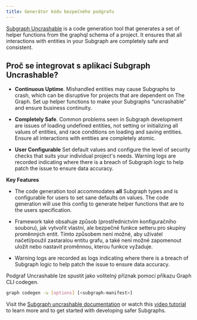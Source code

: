 ```yaml
---
title: Generátor kódu bezpečného podgrafu
---
```


[Subgraph Uncrashable](https://float-capital.github.io/float-subgraph-uncrashable/) is a code generation tool that generates a set of helper functions from the graphql schema of a project. It ensures that all interactions with entities in your Subgraph are completely safe and consistent.

## Proč se integrovat s aplikací Subgraph Uncrashable?

- **Continuous Uptime**. Mishandled entities may cause Subgraphs to crash, which can be disruptive for projects that are dependent on The Graph. Set up helper functions to make your Subgraphs “uncrashable” and ensure business continuity.

- **Completely Safe**. Common problems seen in Subgraph development are issues of loading undefined entities, not setting or initializing all values of entities, and race conditions on loading and saving entities. Ensure all interactions with entities are completely atomic.

- **User Configurable** Set default values and configure the level of security checks that suits your individual project's needs. Warning logs are recorded indicating where there is a breach of Subgraph logic to help patch the issue to ensure data accuracy.

**Key Features**

- The code generation tool accommodates **all** Subgraph types and is configurable for users to set sane defaults on values. The code generation will use this config to generate helper functions that are to the users specification.

- Framework také obsahuje způsob (prostřednictvím konfiguračního souboru), jak vytvořit vlastní, ale bezpečné funkce setteru pro skupiny proměnných entit. Tímto způsobem není možné, aby uživatel načetl/použil zastaralou entitu grafu, a také není možné zapomenout uložit nebo nastavit proměnnou, kterou funkce vyžaduje.

- Warning logs are recorded as logs indicating where there is a breach of Subgraph logic to help patch the issue to ensure data accuracy.

Podgraf Uncrashable lze spustit jako volitelný příznak pomocí příkazu Graph CLI codegen.

```sh
graph codegen -u [options] [<subgraph-manifest>]
```

Visit the [Subgraph uncrashable documentation](https://float-capital.github.io/float-subgraph-uncrashable/docs/) or watch this [video tutorial](https://float-capital.github.io/float-subgraph-uncrashable/docs/tutorial) to learn more and to get started with developing safer Subgraphs.
